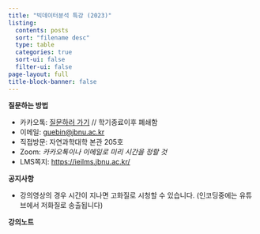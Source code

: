 ```yaml
---
title: "빅데이터분석 특강 (2023)"
listing:
  contents: posts
  sort: "filename desc"    
  type: table
  categories: true
  sort-ui: false
  filter-ui: false
page-layout: full
title-block-banner: false
---
```


**질문하는 방법**

- 카카오톡: [질문하러 가기](http://pf.kakao.com/_xatxnxdG/chat) // 학기종료이후 폐쇄함
- 이메일: <guebin@jbnu.ac.kr>
- 직접방문: 자연과학대학 본관 205호 
- Zoom: *카카오톡이나 이메일로 미리 시간을 정할 것*
- LMS쪽지: <https://ieilms.jbnu.ac.kr/>

**공지사항** 

- 강의영상의 경우 시간이 지나면 고화질로 시청할 수 있습니다. (인코딩중에는 유튜브에서 저화질로 송출됩니다)


**강의노트** 